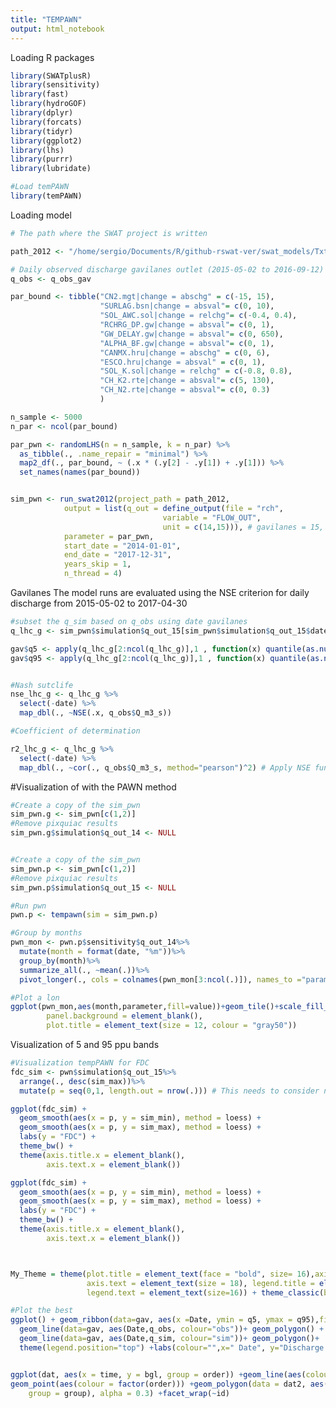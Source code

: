 ```yaml
---
title: "TEMPAWN"
output: html_notebook
---
```


Loading R packages

```r
library(SWATplusR)
library(sensitivity)
library(fast)
library(hydroGOF)
library(dplyr)
library(forcats)
library(tidyr)
library(ggplot2)
library(lhs)
library(purrr)
library(lubridate)

#Load temPAWN
library(temPAWN)

```

Loading model

```r
# The path where the SWAT project is written

path_2012 <- "/home/sergio/Documents/R/github-rswat-ver/swat_models/TxtInOut"

# Daily observed discharge gavilanes outlet (2015-05-02 to 2016-09-12)
q_obs <- q_obs_gav 

```

```r
par_bound <- tibble("CN2.mgt|change = abschg" = c(-15, 15),
                    "SURLAG.bsn|change = absval"= c(0, 10),
                    "SOL_AWC.sol|change = relchg"= c(-0.4, 0.4),
                    "RCHRG_DP.gw|change = absval"= c(0, 1),
                    "GW_DELAY.gw|change = absval"= c(0, 650),
                    "ALPHA_BF.gw|change = absval"= c(0, 1),
                    "CANMX.hru|change = abschg" = c(0, 6),
                    "ESCO.hru|change = absval" = c(0, 1),
                    "SOL_K.sol|change = relchg" = c(-0.8, 0.8),
                    "CH_K2.rte|change = absval"= c(5, 130),
                    "CH_N2.rte|change = absval"= c(0, 0.3)
                    )

n_sample <- 5000
n_par <- ncol(par_bound)

par_pwn <- randomLHS(n = n_sample, k = n_par) %>%
  as_tibble(., .name_repair = "minimal") %>%
  map2_df(., par_bound, ~ (.x * (.y[2] - .y[1]) + .y[1])) %>%
  set_names(names(par_bound))


sim_pwn <- run_swat2012(project_path = path_2012,
            output = list(q_out = define_output(file = "rch",
                                  variable = "FLOW_OUT",
                                  unit = c(14,15))), # gavilanes = 15, pixquiac = 14
            parameter = par_pwn,
            start_date = "2014-01-01",
            end_date = "2017-12-31",
            years_skip = 1,
            n_thread = 4)
```

Gavilanes 
The model runs are evaluated using the NSE criterion for daily discharge from 2015-05-02 to 2017-04-30

```r

#subset the q_sim based on q_obs using date gavilanes
q_lhc_g <- sim_pwn$simulation$q_out_15[sim_pwn$simulation$q_out_15$date %in% q_obs$Date,]

gav$q5 <- apply(q_lhc_g[2:ncol(q_lhc_g)],1 , function(x) quantile(as.numeric(x),0.05))
gav$q95 <- apply(q_lhc_g[2:ncol(q_lhc_g)],1 , function(x) quantile(as.numeric(x),0.95))


#Nash sutclife
nse_lhc_g <- q_lhc_g %>%
  select(-date) %>%
  map_dbl(., ~NSE(.x, q_obs$Q_m3_s))

#Coefficient of determination

r2_lhc_g <- q_lhc_g %>%
  select(-date) %>%
  map_dbl(., ~cor(., q_obs$Q_m3_s, method="pearson")^2) # Apply NSE function using q_sim, q_obs


```

#Visualization of with the PAWN method

```r
#Create a copy of the sim_pwn
sim_pwn.g <- sim_pwn[c(1,2)] 
#Remove pixquiac results
sim_pwn.g$simulation$q_out_14 <- NULL 


#Create a copy of the sim_pwn
sim_pwn.p <- sim_pwn[c(1,2)] 
#Remove pixquiac results
sim_pwn.p$simulation$q_out_15 <- NULL 

#Run pwn
pwn.p <- tempawn(sim = sim_pwn.p)

#Group by months
pwn_mon <- pwn.p$sensitivity$q_out_14%>%
  mutate(month = format(date, "%m"))%>%
  group_by(month)%>%
  summarize_all(., ~mean(.))%>%
  pivot_longer(., cols = colnames(pwn_mon[3:ncol(.)]), names_to ="parameter") # Create a long table

#Plot a lon
ggplot(pwn_mon,aes(month,parameter,fill=value))+geom_tile()+scale_fill_gradient(low="white", high="tomato")+theme(axis.ticks = element_blank(), 
        panel.background = element_blank(), 
        plot.title = element_text(size = 12, colour = "gray50")) 

```

Visualization of 5 and 95 ppu bands

```r
#Visualization tempPAWN for FDC
fdc_sim <- pwn$simulation$q_out_15%>%
  arrange(., desc(sim_max))%>%
  mutate(p = seq(0,1, length.out = nrow(.))) # This needs to consider n + 1 

ggplot(fdc_sim) +
  geom_smooth(aes(x = p, y = sim_min), method = loess) +
  geom_smooth(aes(x = p, y = sim_max), method = loess) +
  labs(y = "FDC") +
  theme_bw() +
  theme(axis.title.x = element_blank(),
        axis.text.x = element_blank())

ggplot(fdc_sim) +
  geom_smooth(aes(x = p, y = sim_min), method = loess) +
  geom_smooth(aes(x = p, y = sim_max), method = loess) +
  labs(y = "FDC") +
  theme_bw() +
  theme(axis.title.x = element_blank(),
        axis.text.x = element_blank())



My_Theme = theme(plot.title = element_text(face = "bold", size= 16),axis.title = element_text(size= 14), 
                 axis.text = element_text(size = 18), legend.title = element_text(size=16), 
                 legend.text = element_text(size=16)) + theme_classic(base_size = 16)

#Plot the best 
ggplot() + geom_ribbon(data=gav, aes(x =Date, ymin = q5, ymax = q95),fill = "green", alpha = .5) +
  geom_line(data=gav, aes(Date,q_obs, colour="obs"))+ geom_polygon() +
  geom_line(data=gav, aes(Date,q_sim, colour="sim"))+ geom_polygon()+
  theme(legend.position="top") +labs(colour="",x=" Date", y="Discharge m^3/S") + My_Theme


ggplot(dat, aes(x = time, y = bgl, group = order)) +geom_line(aes(colour = factor(order))) +
geom_point(aes(colour = factor(order))) +geom_polygon(data = dat2, aes(y = bgl, 
    group = group), alpha = 0.3) +facet_wrap(~id)


```
